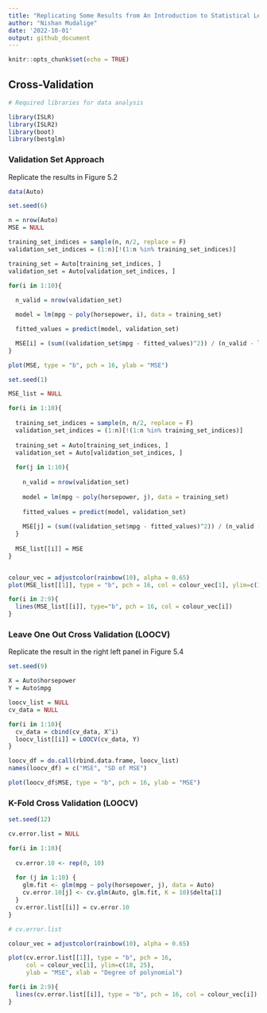 ```yaml
---
title: "Replicating Some Results from An Introduction to Statistical Learning (2nd Edition) - Chapter 5: Resampling Methods"
author: "Nishan Mudalige"
date: '2022-10-01'
output: github_document
---
```


```r
knitr::opts_chunk$set(echo = TRUE)
```

## Cross-Validation

```r
# Required libraries for data analysis

library(ISLR)
library(ISLR2)
library(boot)
library(bestglm)
```

### Validation Set Approach

Replicate the results in Figure 5.2

```r
data(Auto)

set.seed(6)

n = nrow(Auto)
MSE = NULL

training_set_indices = sample(n, n/2, replace = F)
validation_set_indices = (1:n)[!(1:n %in% training_set_indices)]

training_set = Auto[training_set_indices, ]
validation_set = Auto[validation_set_indices, ]

for(i in 1:10){
  
  n_valid = nrow(validation_set)

  model = lm(mpg ~ poly(horsepower, i), data = training_set)

  fitted_values = predict(model, validation_set)

  MSE[i] = (sum((validation_set$mpg - fitted_values)^2)) / (n_valid - length(model$coefficients))
}

plot(MSE, type = "b", pch = 16, ylab = "MSE")
```

```r
set.seed(1)

MSE_list = NULL

for(i in 1:10){
  
  training_set_indices = sample(n, n/2, replace = F)
  validation_set_indices = (1:n)[!(1:n %in% training_set_indices)]
  
  training_set = Auto[training_set_indices, ]
  validation_set = Auto[validation_set_indices, ]  
  
  for(j in 1:10){
    
    n_valid = nrow(validation_set)
    
    model = lm(mpg ~ poly(horsepower, j), data = training_set)
    
    fitted_values = predict(model, validation_set)
    
    MSE[j] = (sum((validation_set$mpg - fitted_values)^2)) / (n_valid - length(model$coefficients))
  }
  
  MSE_list[[i]] = MSE
}


colour_vec = adjustcolor(rainbow(10), alpha = 0.65)
plot(MSE_list[[1]], type = "b", pch = 16, col = colour_vec[1], ylim=c(16,25), ylab = "MSE")

for(i in 2:9){
  lines(MSE_list[[i]], type="b", pch = 16, col = colour_vec[i])  
}
```


### Leave One Out Cross Validation (LOOCV)

Replicate the result in the right left panel in Figure 5.4

```r
set.seed(9)

X = Auto$horsepower
Y = Auto$mpg

loocv_list = NULL
cv_data = NULL

for(i in 1:10){
  cv_data = cbind(cv_data, X^i)
  loocv_list[[i]] = LOOCV(cv_data, Y)  
}

loocv_df = do.call(rbind.data.frame, loocv_list)
names(loocv_df) = c("MSE", "SD of MSE")

plot(loocv_df$MSE, type = "b", pch = 16, ylab = "MSE")
```



### K-Fold Cross Validation (LOOCV)

```r
set.seed(12)

cv.error.list = NULL

for(i in 1:10){
  
  cv.error.10 <- rep(0, 10)
  
  for (j in 1:10) {
    glm.fit <- glm(mpg ~ poly(horsepower, j), data = Auto)
    cv.error.10[j] <- cv.glm(Auto, glm.fit, K = 10)$delta[1]
  }
  cv.error.list[[i]] = cv.error.10
}

# cv.error.list

colour_vec = adjustcolor(rainbow(10), alpha = 0.65)

plot(cv.error.list[[1]], type = "b", pch = 16, 
     col = colour_vec[1], ylim=c(18, 25),
     ylab = "MSE", xlab = "Degree of polynomial")

for(i in 2:9){
  lines(cv.error.list[[i]], type = "b", pch = 16, col = colour_vec[i])
}
```






<!--
# Define training control
set.seed(123) 
train.control <- trainControl(method = "cv", number = 10)
# Train the model
model <- train(Fertility ~., data = swiss, method = "lm",
               trControl = train.control)
# Summarize the results
print(model)


# library(kfoldcv4ts)
# kfoldcv4ts::accuracy.kfold(df.VAR = data_VAR, k=3, n_ahead = 6, lags = opt.lags.AIC, var_index = 1)

library(boot)

nodal.glm <- glm(mpg ~ horsepower, data = Auto)
cv.err <- cv.glm(Auto, nodal.glm, K = 5) 
cv.err <- cv.glm(Auto, nodal.glm, K = nrow(Auto))

cv.err$K
cv.err$delta


-->


<!--
## R Markdown

This is an R Markdown document. Markdown is a simple formatting syntax for authoring HTML, PDF, and MS Word documents. For more details on using R Markdown see <http://rmarkdown.rstudio.com>.

When you click the **Knit** button a document will be generated that includes both content as well as the output of any embedded R code chunks within the document. You can embed an R code chunk like this:
-->

<!--
```r
summary(cars)
```
-->

<!--
## Including Plots

You can also embed plots, for example:
-->

<!--```{r pressure, echo=FALSE} -->
<!--plot(pressure) -->
<!--``` -->


<!--
Note that the `echo = FALSE` parameter was added to the code chunk to prevent printing of the R code that generated the plot.
-->
